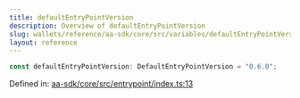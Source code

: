 ```yaml
---
title: defaultEntryPointVersion
description: Overview of defaultEntryPointVersion
slug: wallets/reference/aa-sdk/core/src/variables/defaultEntryPointVersion
layout: reference
---
```


```ts
const defaultEntryPointVersion: DefaultEntryPointVersion = "0.6.0";
```

Defined in: [aa-sdk/core/src/entrypoint/index.ts:13](https://github.com/alchemyplatform/aa-sdk/blob/e3c1a23e6e03f44bf2db3afddb97a91b175cba58/aa-sdk/core/src/entrypoint/index.ts#L13)
